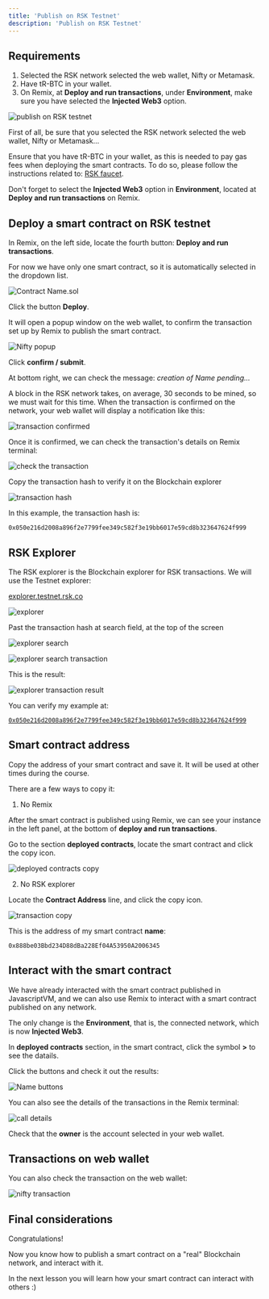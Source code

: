 ---
title: 'Publish on RSK Testnet'
description: 'Publish on RSK Testnet'
---

## Requirements

1. Selected the RSK network selected the web wallet, Nifty or Metamask.
2. Have tR-BTC in your wallet.
3. On Remix, at **Deploy and run transactions**,
   under **Environment**, make sure you have selected the **Injected Web3** option.

![publish on RSK testnet](/img/courses/dev/02/publish-on-rsk-testnet/image-23.png)

First of all, be sure that you selected the RSK network selected the web wallet, Nifty or Metamask...

Ensure that you have tR-BTC in your wallet,
as this is needed to pay gas fees when deploying the smart contracts.
To do so, please follow the instructions related to: [RSK faucet](/courses/dev/01/rsk-faucet).

Don't forget to select the **Injected Web3** option in **Environment**, located at **Deploy and run transactions** on Remix.

## Deploy a smart contract on RSK testnet

In Remix, on the left side, locate the fourth button: **Deploy and run transactions**.

For now we have only one smart contract, so it is automatically selected in the dropdown list.

![Contract Name.sol](/img/courses/dev/02/publish-on-rsk-testnet/image-24.png)

Click the button **Deploy**.

It will open a popup window on the web wallet,
to confirm the transaction set up by Remix to publish the smart contract.

![Nifty popup](/img/courses/dev/02/publish-on-rsk-testnet/image-25.png)

Click **confirm / submit**.

At bottom right, we can check the message: _creation of Name pending..._

A block in the RSK network takes, on average, 30 seconds to be mined,
so we must wait for this time.
When the transaction is confirmed on the network,
your web wallet will display a notification like this:

![transaction confirmed](/img/courses/dev/02/publish-on-rsk-testnet/image-27.png)

Once it is confirmed, we can check the transaction's details on Remix terminal:

![check the transaction](/img/courses/dev/02/publish-on-rsk-testnet/image-28.png)

Copy the transaction hash to verify it on the Blockchain explorer

![transaction hash](/img/courses/dev/02/publish-on-rsk-testnet/image-29.png)

In this example, the transaction hash is:

```
0x050e216d2008a896f2e7799fee349c582f3e19bb6017e59cd8b323647624f999
```

## RSK Explorer

The RSK explorer is the Blockchain explorer for RSK transactions.
We will use the Testnet explorer:

[explorer.testnet.rsk.co](https://explorer.testnet.rsk.co/)

![explorer](/img/courses/dev/02/publish-on-rsk-testnet/image-30.png)

Past the transaction hash at search field, at the top of the screen

![explorer search](/img/courses/dev/02/publish-on-rsk-testnet/image-31.png)

![explorer search transaction](/img/courses/dev/02/publish-on-rsk-testnet/image-32.png)

This is the result:

![explorer transaction result](/img/courses/dev/02/publish-on-rsk-testnet/image-33.png)

You can verify my example at:

[`0x050e216d2008a896f2e7799fee349c582f3e19bb6017e59cd8b323647624f999`](https://explorer.testnet.rsk.co/tx/0x050e216d2008a896f2e7799fee349c582f3e19bb6017e59cd8b323647624f999)

## Smart contract address

Copy the address of your smart contract and save it.
It will be used at other times during the course.

There are a few ways to copy it:

1. No Remix

After the smart contract is published using Remix,
we can see your instance in the left panel, at the bottom of **deploy and run transactions**.

Go to the section **deployed contracts**,
locate the smart contract and click the copy icon.

![deployed contracts copy](/img/courses/dev/02/publish-on-rsk-testnet/image-34.png)

2. No RSK explorer

Locate the **Contract Address** line, and click the copy icon.

![transaction copy](/img/courses/dev/02/publish-on-rsk-testnet/image-35.png)

This is the address of my smart contract **name**:

```
0x888be03Bbd234D88dBa228Ef04A53950A2006345
```

## Interact with the smart contract

We have already interacted with the smart contract published in JavascriptVM,
and we can also use Remix to interact with a smart contract published on any network.

The only change is the **Environment**, that is,
the connected network, which is now **Injected Web3**.

In **deployed contracts** section, in the smart contract,
click the symbol **>** to see the datails.

Click the buttons and check it out the results:

![Name buttons](/img/courses/dev/02/publish-on-rsk-testnet/image-36.png)

You can also see the details of the transactions in the Remix terminal:

![call details](/img/courses/dev/02/publish-on-rsk-testnet/image-37.png)

Check that the **owner** is the account selected in your web wallet.

## Transactions on web wallet

You can also check the transaction on the web wallet:

![nifty transaction](/img/courses/dev/02/publish-on-rsk-testnet/image-38.png)

## Final considerations

Congratulations!

Now you know how to publish a smart contract on a "real" Blockchain network, and interact with it.

In the next lesson you will learn how your smart contract can interact with others
:)
